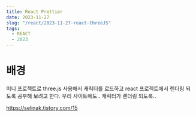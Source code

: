 ```yaml
---
title: React Prettier
date: 2023-11-27
slug: "/react/2023-11-27-react-threeJS"
tags:
  - REACT
  - 2023
---
```


# 배경
미니 프로젝트로 three.js 사용해서 캐릭터를 로드하고
react 프로젝트에서 렌더링 되도록 공부해 보려고 한다.
우리 사이트에도.. 캐릭터가 렌더링 되도록..

https://selinak.tistory.com/15